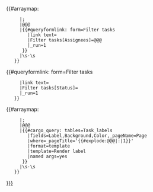<includeonly><tr>
<td>[[{{{Page}}}|{{{Task}}}]]</td>
<td>{{{Date_due|}}}</td>
<td>{{#arraymap: {{{Assignees|}}}
      |;
      |@@@
      |{{#queryformlink: form=Filter tasks
         |link text={{Get name|@@@}}
         |Filter tasks[Assignees]=@@@
         |_run=1
       }}
      |\s&middot;\s
    }}</td>
<td>{{#queryformlink: form=Filter tasks
      |link text={{{Status|}}}
      |Filter tasks[Status]={{{Status|}}}
      |_run=1
    }}</td>
<td>{{#arraymap: {{{Labels|}}}
      |;
      |@@@
      |{{#cargo_query: tables=Task_labels
         |fields=Label,Background,Color,_pageName=Page
         |where=_pageTitle='{{#explode:@@@|:|1}}'
         |format=template
         |template=Render label
         |named args=yes
       }}
      |\s&middot;\s
    }}</td>
<td>[[{{{Project|}}}]]</td>
</tr></includeonly>
